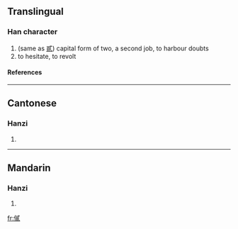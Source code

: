 ==Translingual==
===Han character===
{{Han char|rad=人|as=12|sn=14|four=|canj=人戈心金 (OIPC)}}
# (same as [[貳]]) capital form of two, a second job, to harbour doubts
# to hesitate, to revolt
====References====
{{Han ref|kx=0116.090|hdz=10216.070|uh=3483|ud=13443}}

----
==Cantonese==
===Hanzi===
{{yue-hanzi|jyut=|y=ji6}}
# {{defn|Cantonese}}

----
==Mandarin==
===Hanzi===
{{cmn-hanzi|pin=[[èr]] (er4)|wg=erh<sup>4</sup>}}
# {{defn|Mandarin}}

[[fr:㒃]]